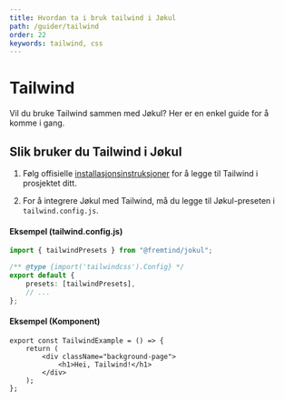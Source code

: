 ```yaml
---
title: Hvordan ta i bruk tailwind i Jøkul
path: /guider/tailwind
order: 22
keywords: tailwind, css
---
```


# Tailwind

<Ingress>
    Vil du bruke Tailwind sammen med Jøkul? Her er en enkel guide for å komme i
    gang.
</Ingress>

## Slik bruker du Tailwind i Jøkul

1. Følg offisielle [installasjonsinstruksjoner](https://tailwindcss.com/docs/installation) for å legge til Tailwind i prosjektet ditt.

2. For å integrere Jøkul med Tailwind, må du legge til Jøkul-preseten i `tailwind.config.js`.

#### Eksempel (tailwind.config.js)

```ts
import { tailwindPresets } from "@fremtind/jokul";

/** @type {import('tailwindcss').Config} */
export default {
    presets: [tailwindPresets],
    // ...
};
```

#### Eksempel (Komponent)

```tsx
export const TailwindExample = () => {
    return (
        <div className="background-page">
            <h1>Hei, Tailwind!</h1>
        </div>
    );
};
```
